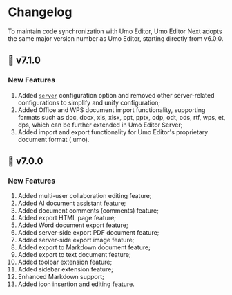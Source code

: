
# Changelog

<Callout type="warning" emoji="❗">
To maintain code synchronization with Umo Editor, Umo Editor Next adopts the same major version number as Umo Editor, starting directly from v6.0.0.
</Callout>

## 🚀  v7.1.0

### New Features

1. Added [`server`](./server) configuration option and removed other server-related configurations to simplify and unify configuration;
2. Added Office and WPS document import functionality, supporting formats such as doc, docx, xls, xlsx, ppt, pptx, odp, odt, ods, rtf, wps, et, dps, which can be further extended in Umo Editor Server;
3. Added import and export functionality for Umo Editor's proprietary document format (.umo).

## 🎉  v7.0.0

### New Features

1. Added multi-user collaboration editing feature;
2. Added AI document assistant feature;
3. Added document comments (comments) feature;
4. Added export HTML page feature;
5. Added Word document export feature;
6. Added server-side export PDF document feature;
7. Added server-side export image feature;
8. Added export to Markdown document feature;
9. Added export to text document feature;
10. Added toolbar extension feature;
11. Added sidebar extension feature;
12. Enhanced Markdown support;
13. Added icon insertion and editing feature.

